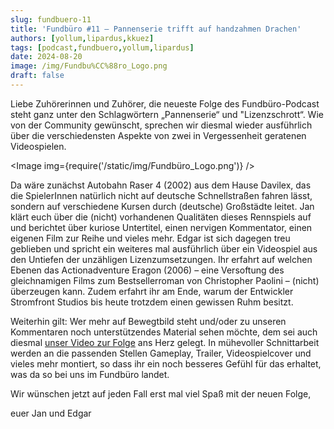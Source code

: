 ---
slug: fundbuero-11
title: 'Fundbüro #11 – Pannenserie trifft auf handzahmen Drachen'
authors: [yollum,lipardus,kkuez]
tags: [podcast,fundbuero,yollum,lipardus]
date: 2024-08-20
image: /img/Fundbu%CC%88ro_Logo.png
draft: false
---


Liebe Zuhörerinnen und Zuhörer, die neueste Folge des Fundbüro-Podcast steht ganz unter den Schlagwörtern „Pannenserie“ und "Lizenzschrott“. Wie von der Community gewünscht, sprechen wir diesmal wieder ausführlich über die verschiedensten Aspekte von zwei in Vergessenheit geratenen Videospielen.

<Image img={require('/static/img/Fundbüro_Logo.png')} />

<!--truncate-->

Da wäre zunächst Autobahn Raser 4 (2002) aus dem Hause Davilex, das die SpielerInnen natürlich nicht auf deutsche Schnellstraßen fahren lässt, sondern auf verschiedene Kursen durch (deutsche) Großstädte leitet. Jan klärt euch über die (nicht) vorhandenen Qualitäten dieses Rennspiels auf und berichtet über kuriose Untertitel, einen nervigen Kommentator, einen eigenen Film zur Reihe und vieles mehr. Edgar ist sich dagegen treu geblieben und spricht ein weiteres mal ausführlich über ein Videospiel aus den Untiefen der unzähligen Lizenzumsetzungen. Ihr erfahrt auf welchen Ebenen das Actionadventure Eragon (2006) – eine Versoftung des gleichnamigen Films zum Bestsellerroman von Christopher Paolini – (nicht) überzeugen kann. Zudem erfahrt ihr am Ende, warum der Entwickler Stromfront Studios bis heute trotzdem einen gewissen Ruhm besitzt.

Weiterhin gilt: Wer mehr auf Bewegtbild steht und/oder zu unseren Kommentaren noch unterstützendes Material sehen möchte, dem sei auch diesmal <a href="https://www.youtube.com/watch?v=41yZevXl3OY" >unser Video zur Folge</a> ans Herz gelegt. In mühevoller Schnittarbeit werden an die passenden Stellen Gameplay, Trailer, Videospielcover und vieles mehr montiert, so dass ihr ein noch besseres Gefühl für das erhaltet, was da so bei uns im Fundbüro landet.

Wir wünschen jetzt auf jeden Fall erst mal viel Spaß mit der neuen Folge,

euer Jan und Edgar

<ReactPlayer
    width="100%"
    height="50px"
    controls
    url='https://m10z.picnotes.de/Fundbuero/Fundbuero_011.mp3'
/>

